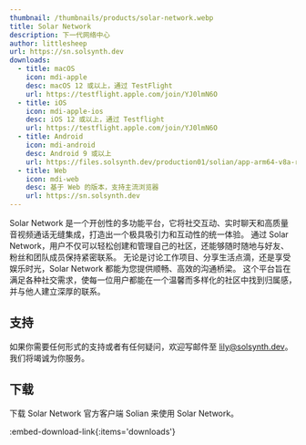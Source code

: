 ```yaml
---
thumbnail: /thumbnails/products/solar-network.webp
title: Solar Network
description: 下一代网络中心
author: littlesheep
url: https://sn.solsynth.dev
downloads:
  - title: macOS
    icon: mdi-apple
    desc: macOS 12 或以上，通过 TestFlight
    url: https://testflight.apple.com/join/YJ0lmN6O
  - title: iOS
    icon: mdi-apple-ios
    desc: iOS 12 或以上，通过 Testflight
    url: https://testflight.apple.com/join/YJ0lmN6O
  - title: Android
    icon: mdi-android
    desc: Android 9 或以上
    url: https://files.solsynth.dev/production01/solian/app-arm64-v8a-release.apk
  - title: Web
    icon: mdi-web
    desc: 基于 Web 的版本，支持主流浏览器
    url: https://sn.solsynth.dev
---
```


Solar Network 是一个开创性的多功能平台，它将社交互动、实时聊天和高质量音视频通话无缝集成，打造出一个极具吸引力和互动性的统一体验。
通过 Solar Network，用户不仅可以轻松创建和管理自己的社区，还能够随时随地与好友、粉丝和团队成员保持紧密联系。
无论是讨论工作项目、分享生活点滴，还是享受娱乐时光，Solar Network 都能为您提供顺畅、高效的沟通桥梁。
这个平台旨在满足各种社交需求，使每一位用户都能在一个温馨而多样化的社区中找到归属感，并与他人建立深厚的联系。

## 支持

如果你需要任何形式的支持或者有任何疑问，欢迎写邮件至 [lily@solsynth.dev](mailto:lily@solsynth.dev)。我们将竭诚为你服务。

## 下载

下载 Solar Network 官方客户端 Solian 来使用 Solar Network。

:embed-download-link{:items='downloads'}
